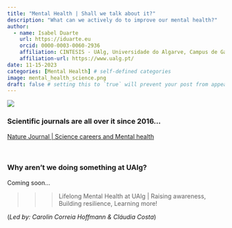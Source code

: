 ```yaml
---
title: "Mental Health | Shall we talk about it?"
description: "What can we actively do to improve our mental health?"
author:
  - name: Isabel Duarte
    url: https://iduarte.eu
    orcid: 0000-0003-0060-2936
    affiliation: CINTESIS - UAlg, Universidade do Algarve, Campus de Gambelas, Faro, Portugal
    affiliation-url: https://www.ualg.pt/ 
date: 11-15-2023
categories: [Mental Health] # self-defined categories
image: mental_health_science.png
draft: false # setting this to `true` will prevent your post from appearing on your listing page until you're ready!
---
```


![](mental_health_science.png)


### Scientific journals are all over it since 2016... 

[Nature Journal | Science careers and Mental health ](https://www.nature.com/collections/gnlwffjgtr?utm_medium=print&utm_campaign=NNPnature)

<br>

### Why aren't we doing something at UAlg? 

Coming soon... 

>>> Lifelong Mental Health at UAlg | Raising awareness, Building resilience, Learning more!

(*Led by: Carolin Correia Hoffmann & Cláudia Costa*)


